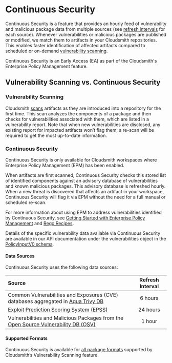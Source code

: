 
# Continuous Security

Continuous Security is a feature that provides an hourly feed of vulnerability and malicious package data from multiple sources (see [refresh intervals](#data-sources) for each source). Whenever vulnerabilities or malicious packages are published or modified, we match them to artifacts in your Cloudsmith repositories. This enables faster identification of affected artifacts compared to scheduled or on-demand [vulnerability scanning](./vulnerability-scanning).

<Note variant="note" headline="Early Access">
Continuous Security is an Early Access (EA) as part of the Cloudsmith's Enterprise Policy Management feature.
</Note>

## Vulnerability Scanning vs. Continuous Security

### Vulnerability Scanning

Cloudsmith [scans](./vulnerability-scanning) artifacts as they are introduced into a repository for the first time. This scan analyzes the components of a package and then checks for vulnerabilities associated with them, which are listed in a vulnerability report. Note that when new vulnerabilities are disclosed, any existing report for impacted artifacts won’t flag them; a re-scan will be required to get the most up-to-date information.

### Continuous Security

<Note variant="note" headline="EPM Required">
Continuous Security is only available for Cloudsmith workspaces where Enterprise Policy Management (EPM) has been enabled.
</Note>

When artifacts are first scanned, Continuous Security checks this stored list of identified components against an advisory database of vulnerabilities and known malicious packages. This advisory database is refreshed hourly. When a new threat is discovered that affects an artifact in your workspace, Continuous Security will flag it via EPM without the need for a full manual or scheduled re-scan.

For more information about using EPM to address vulnerabilities identified by Continuous Security, see [Getting Started with Enterprise Policy Management](./epm/getting-started) and [Rego Recipes](./epm/rego).

Details of the specific vulnerability data available via Continuous Security are available in our API documentation under the vulnerabilities object in the [PolicyInputV0 schema](https://api.cloudsmith.io/v2/swagger/).

#### Data Sources

Continuous Security uses the following data sources:

| Source                                                                                  | Refresh Interval |
| :-------------------------------------------------------------------------------------- | :--------------: | 
| Common Vulnerabilities and Exposures (CVE) databases aggregated in [Aqua Trivy DB](https://trivy.dev/v0.39/docs/vulnerability/detection/data-source/) |   6 hours   |
| [Exploit Prediction Scoring System (EPSS)](https://www.first.org/epss/) |   24 hours  |
| Vulnerabilities and Malicious Packages from the [Open Source Vulnerability DB (OSV)](https://osv.dev/list) |   1 hour  |

#### Supported Formats

Continuous Security is available for [all package formats](./vulnerability-scanning) supported by Cloudsmith’s Vulnerability Scanning feature.
